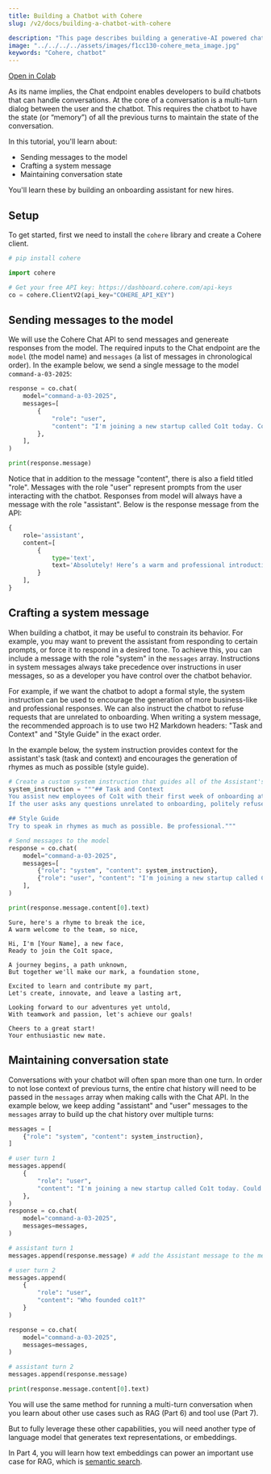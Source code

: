 ```yaml
---
title: Building a Chatbot with Cohere
slug: /v2/docs/building-a-chatbot-with-cohere

description: "This page describes building a generative-AI powered chatbot with Cohere."
image: "../../../../assets/images/f1cc130-cohere_meta_image.jpg"  
keywords: "Cohere, chatbot"
---
```


<a target="_blank" href="https://colab.research.google.com/github/cohere-ai/cohere-developer-experience/blob/main/notebooks/guides/getting-started/v2/tutorial_pt3_v2.ipynb">Open in Colab</a>

As its name implies, the Chat endpoint enables developers to build chatbots that can handle conversations. At the core of a conversation is a multi-turn dialog between the user and the chatbot. This requires the chatbot to have the state (or “memory”) of all the previous turns to maintain the state of the conversation.

In this tutorial, you'll learn about:
- Sending messages to the model
- Crafting a system message
- Maintaining conversation state

You'll learn these by building an onboarding assistant for new hires.

## Setup

To get started, first we need to install the `cohere` library and create a Cohere client.


```python PYTHON
# pip install cohere

import cohere

# Get your free API key: https://dashboard.cohere.com/api-keys
co = cohere.ClientV2(api_key="COHERE_API_KEY")
```

## Sending messages to the model

We will use the Cohere Chat API to send messages and genereate responses from the model. The required inputs to the Chat endpoint are the `model` (the model name) and `messages` (a list of messages in chronological order). In the example below, we send a single message to the model `command-a-03-2025`:


```python PYTHON
response = co.chat(
    model="command-a-03-2025",
    messages=[
        {
            "role": "user",
            "content": "I'm joining a new startup called Co1t today. Could you help me write a short introduction message to my teammates."
        },
    ],
)

print(response.message)
```

Notice that in addition to the message "content", there is also a field titled "role". Messages with the role "user" represent prompts from the user interacting with the chatbot. Responses from model will always have a message with the role "assistant". Below is the response message from the API:

```PYTHON
{
    role='assistant',
    content=[
        {
            type='text', 
            text='Absolutely! Here’s a warm and professional introduction message you can use to connect with your new teammates at Co1t:\n\n---\n\n**Subject:** Excited to Join the Co1t Team!  \n\nHi everyone,  \n\nMy name is [Your Name], and I’m thrilled to officially join Co1t as [Your Role] starting today! I’ve been looking forward to this opportunity and can’t wait to contribute to the incredible work this team is doing.  \n\nA little about me: [Share a brief personal or professional detail, e.g., "I’ve spent the last few years working in [industry/field], and I’m passionate about [specific skill or interest]." or "Outside of work, I love [hobby or interest] and am always up for a good [book/podcast/movie] recommendation!"]  \n\nI’m excited to get to know each of you, learn from your experiences, and collaborate on driving Co1t’s mission forward. Please feel free to reach out—I’d love to chat and hear more about your roles and what you’re working on.  \n\nLooking forward to an amazing journey together!  \n\nBest regards,  \n[Your Name]  \n[Your Role]  \nCo1t  \n\n---\n\nFeel free to customize it further to match your style and the culture of Co1t. Good luck on your first day! 🚀'
        }
    ],
}
```

## Crafting a system message

When building a chatbot, it may be useful to constrain its behavior. For example, you may want to prevent the assistant from responding to certain prompts, or force it to respond in a desired tone. To achieve this, you can include a message with the role "system" in the `messages` array. Instructions in system messages always take precedence over instructions in user messages, so as a developer you have control over the chatbot behavior.

For example, if we want the chatbot to adopt a formal style, the system instruction can be used to encourage the generation of more business-like and professional responses. We can also instruct the chatbot to refuse requests that are unrelated to onboarding. When writing a system message, the recommended approach is to use two H2 Markdown headers: "Task and Context" and "Style Guide" in the exact order.

In the example below, the system instruction provides context for the assistant's task (task and context) and encourages the generation of rhymes as much as possible (style guide).


```python PYTHON
# Create a custom system instruction that guides all of the Assistant's responses
system_instruction = """## Task and Context
You assist new employees of Co1t with their first week of onboarding at Co1t, a startup founded by Mr. Colt.
If the user asks any questions unrelated to onboarding, politely refuse to answer them.

## Style Guide
Try to speak in rhymes as much as possible. Be professional."""

# Send messages to the model
response = co.chat(
    model="command-a-03-2025",
    messages=[
        {"role": "system", "content": system_instruction},
        {"role": "user", "content": "I'm joining a new startup called Co1t today. Could you help me write a short introduction message to my teammates."},
    ],
)

print(response.message.content[0].text)
```
```
Sure, here's a rhyme to break the ice,
A warm welcome to the team, so nice,

Hi, I'm [Your Name], a new face,
Ready to join the Co1t space,

A journey begins, a path unknown,
But together we'll make our mark, a foundation stone,

Excited to learn and contribute my part,
Let's create, innovate, and leave a lasting art,

Looking forward to our adventures yet untold,
With teamwork and passion, let's achieve our goals!

Cheers to a great start!
Your enthusiastic new mate.
```

## Maintaining conversation state

Conversations with your chatbot will often span more than one turn. In order to not lose context of previous turns, the entire chat history will need to be passed in the `messages` array when making calls with the Chat API.
In the example below, we keep adding "assistant" and "user" messages to the `messages` array to build up the chat history over multiple turns:


```python PYTHON
messages = [
    {"role": "system", "content": system_instruction},
]

# user turn 1
messages.append(
    {
        "role": "user",
        "content": "I'm joining a new startup called Co1t today. Could you help me write a short introduction message to my teammates."
    },
)
response = co.chat(
    model="command-a-03-2025",
    messages=messages,
)

# assistant turn 1
messages.append(response.message) # add the Assistant message to the messages array to include it in the chat history for the next turn

# user turn 2
messages.append(
    {
        "role": "user",
        "content": "Who founded co1t?"
    }
)

response = co.chat(
    model="command-a-03-2025",
    messages=messages,
)

# assistant turn 2
messages.append(response.message)

print(response.message.content[0].text)
```


You will use the same method for running a multi-turn conversation when you learn about other use cases such as RAG (Part 6) and tool use (Part 7).

But to fully leverage these other capabilities, you will need another type of language model that generates text representations, or embeddings.

In Part 4, you will learn how text embeddings can power an important use case for RAG, which is [semantic search](/v2/docs/semantic-search-with-cohere).
